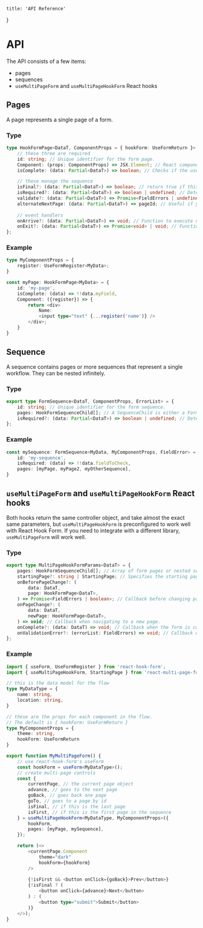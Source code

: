     title: 'API Reference'
}

# API

The API consists of a few items:

- pages
- sequences
- `useMultiPageForm` and `useMultiPageHookForm` React hooks

## Pages

A page represents a single page of a form.

### Type
```typescript
type HookFormPage<DataT, ComponentProps = { hookForm: UseFormReturn }> = {
    // these three are required
	id: string; // Unique identifier for the form page.
    Component: (props: ComponentProps) => JSX.Element; // React component to render the form page.
    isComplete: (data: Partial<DataT>) => boolean; // Checks if the user has already filled out this page.

	// these manage the sequence
	isFinal?: (data: Partial<DataT>) => boolean; // return true if this should be the final page of the form.
    isRequired?: (data: Partial<DataT>) => boolean | undefined; // Determines if this page is needed based on form data. Default: () => true
    validate?: (data: Partial<DataT>) => Promise<FieldErrors | undefined>; // Determines whether or not to continue.
    alternateNextPage: (data: Partial<DataT>) => pageId; // Useful if you need to override the default order of pages
    
	// event handlers
	onArrive?: (data: Partial<DataT>) => void; // Function to execute upon arriving at this page.
    onExit?: (data: Partial<DataT>) => Promise<void> | void; // Function to execute when exiting the page.
};
```

### Example

```typescript
type MyComponentProps = {
	register: UseFormRegister<MyData>;
}

const myPage: HookFormPage<MyData> = {
	id: 'my-page',
	isComplete: (data) => !!data.myField,
	Component: ({register}) => {
		return <div>
			Name:
			<input type="text" {...register('name')} />
		</div>;
	}
}
```

## Sequence

A sequence contains pages or more sequences that represent a single workflow. They can be nested infinitely.

### Type

```ts
export type FormSequence<DataT, ComponentProps, ErrorList> = {
    id: string; // Unique identifier for the form sequence.
    pages: HookFormSequenceChild[]; // A SequenceChild is either a FormPage or a FormSequence.
    isRequired?: (data: Partial<DataT>) => boolean | undefined; // Determines if the sequence is needed based on form data.
};
```

### Example

```ts
const mySequence: FormSequence<MyData, MyComponentProps, FieldError> = {
	id: 'my-sequence',
	isRequired: (data) => !!data.fieldToCheck,
	pages: [myPage, myPage2, myOtherSequence],
}
```

## `useMultiPageForm` and `useMultiPageHookForm` React hooks

Both hooks return the same controller object, and take almost the exact same parameters, but `useMultiPageHookForm` is preconfigured to work well with React Hook Form. If you need to integrate with a different library, `useMultiPageForm` will work well.

### Type

```ts
export type MultiPageHookFormParams<DataT> = {
    pages: HookFormSequenceChild[]; // Array of form pages or nested sequences.
    startingPage?: string | StartingPage; // Specifies the starting page, default is StartingPage.FirstIncomplete
    onBeforePageChange?: (
        data: DataT,
        page: HookFormPage<DataT>,
    ) => Promise<FieldErrors | boolean>; // Callback before changing pages, returns error list or boolean to proceed.
    onPageChange?: (
        data: DataT,
        newPage: HookFormPage<DataT>,
    ) => void; // Callback when navigating to a new page.
    onComplete?: (data: DataT) => void; // Callback when the form is completed.
    onValidationError?: (errorList: FieldErrors) => void; // Callback when validation errors occur.
};
```

### Example

```ts
import { useForm, UseFormRegister } from 'react-hook-form';
import { useMultiPageHookForm, StartingPage } from 'react-multi-page-form/hookForm';

// this is the data model for the flow
type MyDataType = {
	name: string,
	location: string,
}

// these are the props for each component in the flow.
// The default is { hookForm: UseFormReturn }
type MyComponentProps = {
    theme: string,
    hookForm: UseFormReturn
}

export function MyMultiPageForm() {
    // use react-hook-form's useForm
	const hookForm = useForm<MyDataType>();
    // create multi-page controls
	const {
        currentPage, // the current page object
        advance, // goes to the next page
        goBack, // goes back one page
        goTo, // goes to a page by id
        isFinal, // if this is the last page
        isFirst, // if this is the first page in the sequence
	} = useMultiPageHookForm<MyDataType, MyComponentProps>({
		hookForm,
		pages: [myPage, mySequence],
	});

    return (<>
        <currentPage.Component
            theme="dark"
            hookForm={hookForm}
        />
    
        {!isFirst && <button onClick={goBack}>Prev</button>}
        {!isFinal ? (
            <button onClick={advance}>Next</button>
        ) : (
            <button type="submit">Submit</button>
        )}
    </>);
}
```